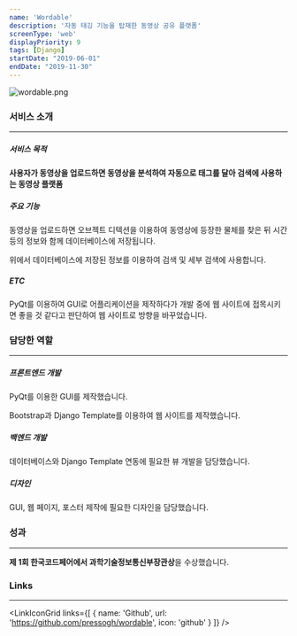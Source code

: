 ```yaml
---
name: 'Wordable'
description: '자동 태깅 기능을 탑재한 동영상 공유 플랫폼'
screenType: 'web'
displayPriority: 9
tags: [Django]
startDate: "2019-06-01"
endDate: "2019-11-30"
---
```


![wordable.png](/portfolio/wordable.png)

### 서비스 소개

---

##### 서비스 목적

**사용자가 동영상을 업로드하면 동영상을 분석하여 자동으로 태그를 달아 검색에 사용하는 동영상 플랫폼**

##### 주요 기능

동영상을 업로드하면 오브젝트 디텍션을 이용하여 동영상에 등장한 물체를 찾은 뒤 시간 등의 정보와 함께 데이터베이스에 저장됩니다.

위에서 데이터베이스에 저장된 정보를 이용하여 검색 및 세부 검색에 사용합니다.

##### ETC

PyQt를 이용하여 GUI로 어플리케이션을 제작하다가 개발 중에 웹 사이트에 접목시키면 좋을 것 같다고 판단하여 웹 사이트로 방향을 바꾸었습니다.

### 담당한 역할

---

##### 프론트엔드 개발

PyQt를 이용한 GUI를 제작했습니다.

Bootstrap과 Django Template를 이용하여 웹 사이트를 제작했습니다.

##### 백엔드 개발

데이터베이스와 Django Template 연동에 필요한 뷰 개발을 담당했습니다.

##### 디자인

GUI, 웹 페이지, 포스터 제작에 필요한 디자인을 담당했습니다.


### 성과

---

**제 1회 한국코드페어에서 과학기술정보통신부장관상**을 수상했습니다.

### Links

---

<LinkIconGrid
	links={[
		{
			name: 'Github',
			url: 'https://github.com/pressogh/wordable',
			icon: 'github'
		}
	]}
/>
